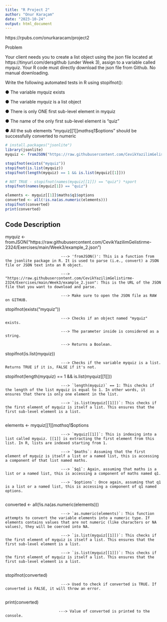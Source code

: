 ---
title: "R Project 2"
author: "Onur Karaçam"
date: "2023-10-24"
output: html_document
---
https://rpubs.com/onurkaracam/project2

Problem

Your client needs you to create a list object
using the json file located at https://tinyurl.com/dersgithub (under Week 3), assign to a variable called myquiz. Your R code must directly download the json file from Github. No manual downloading.

Write the following automated tests in R using stopifnot():

● The variable myquiz exists

● The variable myquiz is a list object

● There is only ONE first sub-level element in myquiz

● The name of the only first sub-level element is “quiz”

● All the sub elements "myquiz[[1]]$maths$q1$options"
should be successfully converted to numeric


```{r}
# install.packages("jsonlite")
library(jsonlite)
myquiz <- fromJSON("https://raw.githubusercontent.com/CevikYazilimGelistirme-2324/Exercises/main/Week3/example_2.json")

stopifnot(exists("myquiz"))
stopifnot(is.list(myquiz))
stopifnot(length(myquiz) == 1 && is.list(myquiz[[1]]))

# NOT TRUE - stopifnot(names(myquiz[[1]]) == "quiz") *sport
stopifnot(names(myquiz[1]) == "quiz")

elements <- myquiz[[1]]$maths$q1$options
converted <- all(!is.na(as.numeric(elements)))
stopifnot(converted)
print(converted)

```


## Code Description


myquiz <- fromJSON("https://raw.githubusercontent.com/CevikYazilimGelistirme-2324/Exercises/main/Week3/example_2.json")


```         
                         ---> 'fromJSON()': This is a function from the jsonlite package in R. It is used to parse (i.e., convert) a JSON file or JSON text into an R object.
                         
                         ---> "https://raw.githubusercontent.com/CevikYazilimGelistirme-2324/Exercises/main/Week3/example_2.json": This is the URL of the JSON file that you want to download and parse.
                         
                         ---> Make sure to open the JSON file as RAW on GITHUB.
```

stopifnot(exists("myquiz"))


```         
                         ---> Checks if an object named "myquiz" exists.
                         
                         ---> The parameter inside is considered as a string.
                         
                         ---> Returns a Boolean.
```

stopifnot(is.list(myquiz))



```         
                         ---> Checks if the variable myquiz is a list. Returns TRUE if it is, FALSE if it's not.

```

stopifnot(length(myquiz) == 1 && is.list(myquiz[[1]]))


```         
                         ---> `length(myquiz)` == 1: This checks if the length of the list myquiz is equal to 1. In other words, it ensures that there is only one element in the list.
                         
                         ---> `is.list(myquiz[[1]])`: This checks if the first element of myquiz is itself a list. This ensures that the first sub-level element is a list.
                         
```

elements <- myquiz[[1]]$maths$q1$options

```
                         ---> `myquiz[[1]]`: This is indexing into a list called myquiz. [[1]] is extracting the first element from this list. In R, lists are indexed starting from 1.
                         
                         ---> `$maths`: Assuming that the first element of myquiz is itself a list or a named list, this is accessing a component of that list named maths.
                         
                         ---> `$q1`: Again, assuming that maths is a list or a named list, this is accessing a component of maths named q1.                         
                         
                         ---> `$options`: Once again, assuming that q1 is a list or a named list, this is accessing a component of q1 named options.                  
                        
```

converted <- all(!is.na(as.numeric(elements)))

```         
                         ---> `as.numeric(elements)`: This function attempts to convert the variable elements into a numeric type. If elements contains values that are not numeric (like characters or NA values), they will be coerced into NA.
                         
                         ---> `is.list(myquiz[[1]])`: This checks if the first element of myquiz is itself a list. This ensures that the first sub-level element is a list.
                                                  
                         ---> `is.list(myquiz[[1]])`: This checks if the first element of myquiz is itself a list. This ensures that the first sub-level element is a list.
                         
```

stopifnot(converted)

```         
                         ---> Used to check if converted is TRUE. If converted is FALSE, it will throw an error.
                  
```

print(converted)

```
                        ---> Value of converted is printed to the console.
```
                         